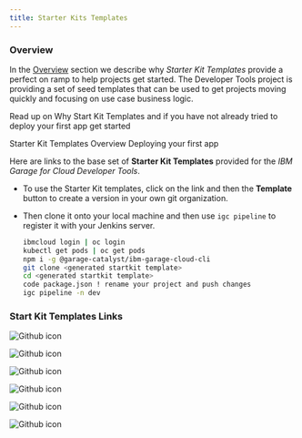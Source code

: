 ```yaml
---
title: Starter Kits Templates
---
```


### Overview

In the [Overview](../../starterkits/overview) section we describe why _Starter Kit Templates_ provide a perfect on ramp to help projects get started. The Developer Tools project is providing a set of seed templates that can be used to get projects moving quickly and focusing on use case business logic.

Read up on Why Start Kit Templates and if you have not already tried to deploy your first app get started

<AnchorLinks>
  <AnchorLink to="../starterkits/overview">Starter Kit Templates Overview</AnchorLink>
  <AnchorLink to="../../getting-started/deploy-app">Deploying your first app</AnchorLink>
</AnchorLinks>

Here are links to the base set of **Starter Kit Templates** provided for the _IBM Garage for Cloud Developer Tools_.

- To use the Starter Kit templates, click on the link and then the **Template** button to create a version in your own git organization.

- Then clone it onto your local machine and then use `igc pipeline` to register it with your Jenkins server.
    ```bash
    ibmcloud login | oc login
    kubectl get pods | oc get pods
    npm i -g @garage-catalyst/ibm-garage-cloud-cli
    git clone <generated startkit template>
    cd <generated startkit template>
    code package.json ! rename your project and push changes
    igc pipeline -n dev
    ```

### Start Kit Templates Links

<Row>
<Column colLg={4} colMd={4} noGutterMdLeft>
  <ResourceCard
    title="React UI Patterns"
    subTitle="Carbon based UI to help with common patterns using React framework"
    actionIcon="launch"
    color="dark"
    href="https://github.com/ibm-garage-cloud/template-node-react"
  >

![Github icon](/images/github-icon.png)

  </ResourceCard>
</Column>
<Column colLg={4} colMd={4} noGutterMdLeft>
<ResourceCard
     title="Angular UI Patterns"
     subTitle="Carbon based UI to help with common patterns using Angular framework"
     actionIcon="launch"
     color="dark"
     href="https://github.com/ibm-garage-cloud/template-node-angular"
   >

![Github icon](/images/github-icon.png)

</ResourceCard>
</Column>
<Column colLg={4} colMd={4} noGutterMdLeft>
  <ResourceCard
    title="Typescript Microservice"
    subTitle="Node.js TypeScript GraphQL Backend for Frontend"
    actionIcon="launch"
    color="dark"
    href="https://github.com/ibm-garage-cloud/template-node-typescript"
  >

![Github icon](/images/github-icon.png)

  </ResourceCard>

</Column>
</Row>

<Row>
<Column colLg={4} colMd={4} noGutterMdLeft>
  <ResourceCard
    title="Typescript GraphQL"
    subTitle="Node.js TypeScript GraphQL Backend for Frontend"
    actionIcon="launch"
    color="dark"
    href="https://github.com/ibm-garage-cloud/template-graphql-typescript"
  >

![Github icon](/images/github-icon.png)

</ResourceCard>
</Column>



<Column colLg={4} colMd={4} noGutterMdLeft>
  <ResourceCard
    title="Spring Boot Microservice"
    subTitle="Spring Boot Java Microservice"
    actionIcon="launch"
    color="dark"
    href="https://github.com/ibm-garage-cloud/template-java-spring"
  >

![Github icon](/images/github-icon.png)

</ResourceCard>
</Column>
<Column colLg={4} colMd={4} noGutterMdLeft>
  <ResourceCard
    title="ArgoCD GitOps"
    subTitle="Template configuration to help to setup GitOps with ArgoCD"
    actionIcon="launch"
    color="light"
    href="https://github.com/ibm-garage-cloud/template-argocd-test"
  >

![Github icon](/images/github-icon.png)

</ResourceCard>
</Column>
</Row>

<Row>
<Column colLg={4} colMd={4} noGutterMdLeft>
  <ResourceCard
    title="Bring your own code"
    subTitle="Enable an existing project or a custom starter kit with pipeline logic"
    actionIcon="launch"
    color="light"
    href="../../getting-started/cli#enable"
  >

  </ResourceCard>
</Column>
</Row>